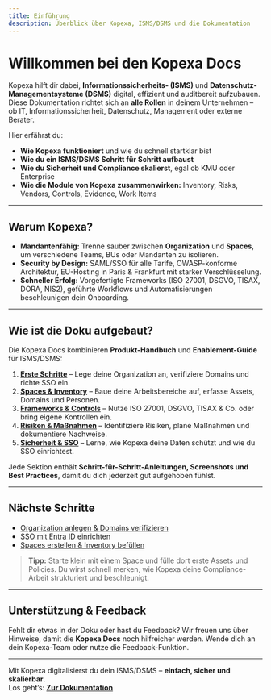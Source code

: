 ```yaml
---
title: Einführung
description: Überblick über Kopexa, ISMS/DSMS und die Dokumentation
---
```


# Willkommen bei den Kopexa Docs

Kopexa hilft dir dabei, **Informationssicherheits- (ISMS)** und **Datenschutz-Managementsysteme (DSMS)** digital, effizient und auditbereit aufzubauen.  
Diese Dokumentation richtet sich an **alle Rollen** in deinem Unternehmen – ob IT, Informationssicherheit, Datenschutz, Management oder externe Berater.

Hier erfährst du:

- **Wie Kopexa funktioniert** und wie du schnell startklar bist
- **Wie du ein ISMS/DSMS Schritt für Schritt aufbaust**
- **Wie du Sicherheit und Compliance skalierst**, egal ob KMU oder Enterprise
- **Wie die Module von Kopexa zusammenwirken:** Inventory, Risks, Vendors, Controls, Evidence, Work Items

---

## Warum Kopexa?

- **Mandantenfähig:** Trenne sauber zwischen **Organization** und **Spaces**, um verschiedene Teams, BUs oder Mandanten zu isolieren.
- **Security by Design:** SAML/SSO für alle Tarife, OWASP-konforme Architektur, EU-Hosting in Paris & Frankfurt mit starker Verschlüsselung.
- **Schneller Erfolg:** Vorgefertigte Frameworks (ISO 27001, DSGVO, TISAX, DORA, NIS2), geführte Workflows und Automatisierungen beschleunigen dein Onboarding.

---

## Wie ist die Doku aufgebaut?

Die Kopexa Docs kombinieren **Produkt-Handbuch** und **Enablement-Guide** für ISMS/DSMS:

1. [**Erste Schritte**](./organization) – Lege deine Organization an, verifiziere Domains und richte SSO ein.  
2. [**Spaces & Inventory**](./spaces) – Baue deine Arbeitsbereiche auf, erfasse Assets, Domains und Personen.  
3. [**Frameworks & Controls**](./spaces) – Nutze ISO 27001, DSGVO, TISAX & Co. oder bring eigene Kontrollen ein.  
4. [**Risiken & Maßnahmen**](./spaces) – Identifiziere Risiken, plane Maßnahmen und dokumentiere Nachweise.  
5. [**Sicherheit & SSO**](./organization/security) – Lerne, wie Kopexa deine Daten schützt und wie du SSO einrichtest.

Jede Sektion enthält **Schritt-für-Schritt-Anleitungen, Screenshots und Best Practices**, damit du dich jederzeit gut aufgehoben fühlst.

---

## Nächste Schritte

- [Organization anlegen & Domains verifizieren](./organization/domains/setup)
- [SSO mit Entra ID einrichten](./organization/domains/entra)
- [Spaces erstellen & Inventory befüllen](./spaces/inventory)

> **Tipp:** Starte klein mit einem Space und fülle dort erste Assets und Policies. Du wirst schnell merken, wie Kopexa deine Compliance-Arbeit strukturiert und beschleunigt.

---

## Unterstützung & Feedback

Fehlt dir etwas in der Doku oder hast du Feedback? Wir freuen uns über Hinweise, damit die **Kopexa Docs** noch hilfreicher werden. Wende dich an dein Kopexa-Team oder nutze die Feedback-Funktion.

---

Mit Kopexa digitalisierst du dein ISMS/DSMS – **einfach, sicher und skalierbar**.  
Los geht’s: [**Zur Dokumentation**](./organization)
